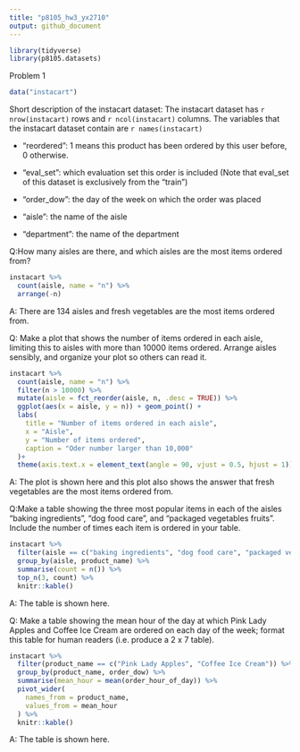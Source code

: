 ```yaml
---
title: "p8105_hw3_yx2710"
output: github_document
---
```


```r
library(tidyverse)
library(p8105.datasets)
```

Problem 1 

```r
data("instacart")
```

Short description of the instacart dataset:
The instacart dataset has `r nrow(instacart)` rows and `r ncol(instacart)` columns. The variables that the instacart dataset contain are `r names(instacart)`

* "reordered": 1 means this product has been ordered by this user before, 0 otherwise.

* "eval_set":  which evaluation set this order is included (Note that eval_set of this dataset is exclusively from the “train”)

* "order_dow": the day of the week on which the order was placed

* "aisle": the name of the aisle

* "department": the name of the department

Q:How many aisles are there, and which aisles are the most items ordered from?
```r
instacart %>% 
  count(aisle, name = "n") %>% 
  arrange(-n)
```
A: There are 134 aisles and fresh vegetables are the most items ordered from.

Q: Make a plot that shows the number of items ordered in each aisle, limiting this to aisles with more than 10000 items ordered. Arrange aisles sensibly, and organize your plot so others can read it.
```r
instacart %>% 
  count(aisle, name = "n") %>%
  filter(n > 10000) %>% 
  mutate(aisle = fct_reorder(aisle, n, .desc = TRUE)) %>% 
  ggplot(aes(x = aisle, y = n)) + geom_point() +
  labs(
    title = "Number of items ordered in each aisle",
    x = "Aisle",
    y = "Number of items ordered",
    caption = "Oder number larger than 10,000"
  )+
  theme(axis.text.x = element_text(angle = 90, vjust = 0.5, hjust = 1))
```
A: The plot is shown here and this plot also shows the answer that fresh vegetables are the most items ordered from.

Q:Make a table showing the three most popular items in each of the aisles “baking ingredients”, “dog food care”, and “packaged vegetables fruits”. Include the number of times each item is ordered in your table.
```r
instacart %>% 
  filter(aisle == c("baking ingredients", "dog food care", "packaged vegetables fruits")) %>% 
  group_by(aisle, product_name) %>% 
  summarise(count = n()) %>% 
  top_n(3, count) %>% 
  knitr::kable()
```

A: The table is shown here.

Q: Make a table showing the mean hour of the day at which Pink Lady Apples and Coffee Ice Cream are ordered on each day of the week; format this table for human readers (i.e. produce a 2 x 7 table).
```r
instacart %>% 
  filter(product_name == c("Pink Lady Apples", "Coffee Ice Cream")) %>% 
  group_by(product_name, order_dow) %>% 
  summarise(mean_hour = mean(order_hour_of_day)) %>% 
  pivot_wider(
    names_from = product_name,
    values_from = mean_hour
  ) %>% 
  knitr::kable()
```
A: The table is shown here.








